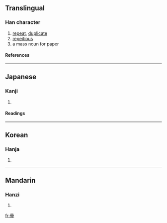 {{see|疊}}

==Translingual==
===Han character===
{{Han char|rn=72|rad=日|as=15|sn=19|four=|canj=日日日一 (AAAM)}}
# [[repeat]], [[duplicate]]
# [[repeitious]]
# a mass noun for paper 
====References====
{{Han ref|kx=0501.281|hdz=21541.020|uh=66E1|ud=26337}}

----
==Japanese==
===Kanji===
{{ja-kanji|grade=|rs=日15}}
# {{defn|Japanese}} 
====Readings====
{{ja-readings|on=[[じょう]] (jō), [[ちょう]] (chō)|kun=[[たたむ]] (tatamu), [[たたみ]] (tatami), [[かさねる]] (kasaneru)}}

----
==Korean==
===Hanja===
{{ko-hanja|hangeul=접|eumhun=|rv=jeop|mr=chŏp|y=cep}}
# {{defn|Korean}}

----
==Mandarin==
===Hanzi===
{{cmn-hanzi|pin=[[dié]] ([[die2]])|wg=tieh<sup>2</sup>}}
# {{defn|Mandarin}}

[[fr:曡]]